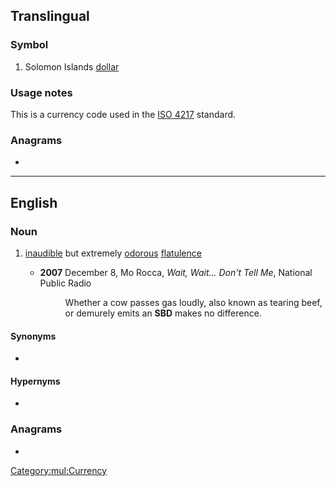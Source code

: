 {{also|sbd|sbd.}}
==Translingual==

===Symbol===
{{head|mul|symbol}}

# Solomon Islands [[dollar]]

===Usage notes===
This is a currency code used in the [[w:ISO 4217|ISO 4217]] standard.

===Anagrams===
*{{l|mul|BSD}}

[[Category:mul:Currency]]

----

==English==

===Noun===
{{en-noun}}

# {{lb|en|informal}} {{io|lang=en|[[silent]] but [[deadly]] (fart)|dot=:}} [[inaudible]] but extremely [[odorous]] [[flatulence]]
#* '''2007''' December 8, Mo Rocca, ''Wait, Wait... Don't Tell Me'', National Public Radio
#*: Whether a cow passes gas loudly, also known as tearing beef, or demurely emits an '''SBD''' makes no difference.

====Synonyms====
* {{l|en|feist}}

====Hypernyms====
* {{l|en|fart}}

===Anagrams===
* {{anagrams|en|a=bds|BDS|BDs|BS"D|BSD|DBS|DBs}}